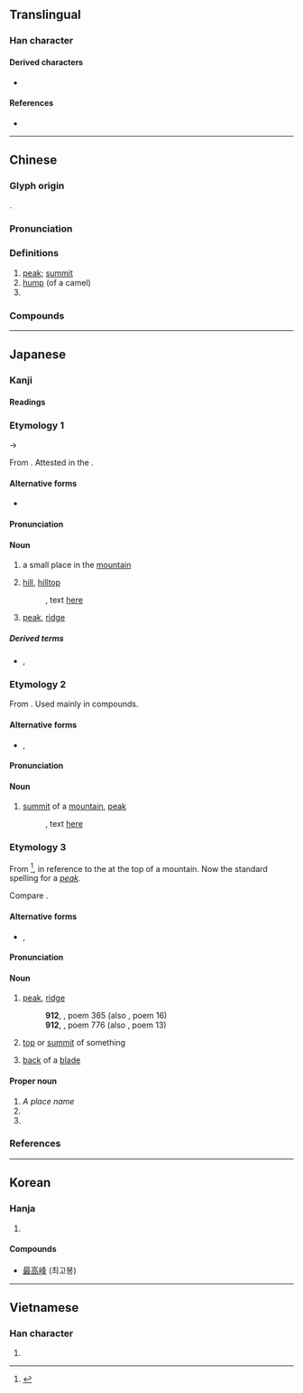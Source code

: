 {{also|峯}}
{{character info/new}}
==Translingual==

===Han character===
{{Han char|rn=46|rad=山|as=07|sn=10|four=27754|canj=UHEJ|ids=⿰山夆}}

====Derived characters====
* {{l|mul|[[𫌛]]}}

====References====
* {{Han ref|kx=0311.310|dkj=08094|dj=0612.010|hdz=10775.180|uh=5CF0|ud=23792|bh=AE70|bd=44656}}

----

==Chinese==
{{zh-forms|t2=峯}}

===Glyph origin===
{{Han etym}}
{{Han compound|山|夆|c1=s|c2=p|t1=mountain|ls=psc}}.

===Pronunciation===
{{zh-pron
|m=fēng
|m-s=fong1
|c=fung1
|h=pfs=fûng
|md=
|mn=hong/qz:pang
|mn_note=hong - literary; pang - vernacular
|mn-t=hong1
|w=
|mc=y
|oc=y
|cat=n,cl
}}

===Definitions===
{{zh-hanzi}}

# [[peak]]; [[summit]]
# [[hump]] (of a camel)
# {{zh-classifier|[[camels]]}}

===Compounds===
{{zh-der|峰巒|高峰|山峰|駝峰|珠穆朗瑪峰|巔峰負載|奇峰怪石|主峰|單峰駱駝|尖峰時間|上峰|冰峰|巔峰狀態|喜峰口|丈人峰|巔峰|峰迴路轉|峰林|峰巖|尖峰|層峰|巫峰|勃朗峰|孤峰絕岸|白朗峰|極峰|懸峰|登峰造極|神峰|日觀峰|眉峰雙鎖|洪峰|玉峰|波峰|雲峰|華頂峰|頂峰|鼇峰|聖母峰|雷峰塔|香爐峰|鷲峰山脈|飛來峰|高峰會議|離峰用電|顛峰|險峰|造極登峰|雙峰駝|布喀達坂峰|登峰|紅峰|峰口|五峰}}

----

==Japanese==

===Kanji===
{{ja-kanji|grade=c|rs=山07}}

====Readings====
{{ja-readings
|goon=ふ
|kanon=ほう
|kanyoon=ぶ
|kun=みね-
|nanori=たかし, たかね
}}

===Etymology 1===
{{ja-kanjitab|お|yomi=k}}
{{IPAchar|/wo/}} → {{IPAchar|/o/}}

From {{der|ja|ojp|sort=お|-}}. Attested in the ''{{w|Man'yōshū}}''.

====Alternative forms====
* {{ja-l|丘}}

====Pronunciation====
{{ja-pron|y=k|お}}

====Noun====
{{ja-noun|お|hhira=を}}

# {{lb|ja|obsolete|sort=お}} a small place in the [[mountain]]
# {{lb|ja|obsolete|sort=お}} [[hill]], [[hilltop]]
#: {{RQ:Manyoshu|19|4151}}, text [http://jti.lib.virginia.edu/japanese/manyoshu/Man19Yo.html#4151 here]
#: {{ja-usex|m=今日%之%為%等 思%標%之 足%引%乃 '''峯'''%上%之%櫻 如此%開%尓家里|m_kana=けふ%の%ため%と おもひ%しめ%し あし%ひき%の '''をの'''%へ%の%さくら かく%さき%にけり|今%日のためと思ひて標しあしひきの'''峰'''の上の桜かく咲きにけり|け%ふ の ため と おもひて しめし あしひき の '''を'''のへ の さくら かく さき に けり|rom=kyō no tame to omoite shimeshi ashihiki no '''o'''noe no sakura kaku saki ni keri|For the sake of today's feast I thought and put up a sign. The cherry of the foot-dragigng '''hill-tops''' has come to blossom thus.<ref>{{cite-book|1963|Jan Lodewijk Pierson, Jr.|The Manyôśû Translated and Annotated Book XIX|publisher=Brill Archive|page=14}}</ref>|sort=お}}
# {{lb|ja|obsolete|sort=お}} [[peak]], [[ridge]]

=====Derived terms=====
* {{ja-r|丘|おか|rom=-}}, {{ja-r|岡|おか|[[hill]]}}

===Etymology 2===
{{ja-kanjitab|ね|yomi=k}}
From {{der|ja|ojp|sort=ね|-}}. Used mainly in compounds.

====Alternative forms====
* {{ja-l|峯}}, {{ja-l|嶺}}

====Pronunciation====
{{ja-pron|y=k|ね|acc=0|acc_ref=DJR}}

====Noun====
{{ja-noun|ね}}

# [[summit]] of a [[mountain]], [[peak]]
#: {{RQ:Manyoshu|14|3515}}, text [http://jti.lib.virginia.edu/japanese/manyoshu/Man14Yo.html#3515 here]
#: {{ja-usex|m=阿我於毛乃 和須礼牟之太波 久尓波布利 '''祢'''尓多都久毛乎 見都追之努波西|m_kana=あがおもの わすれむしだは くにはふり '''ね'''にたつくもを みつつしのはせ|我が面の忘れむしだは国はふり'''嶺'''に立つ雲を見つつ偲はせ|あ が おも の わすれむ しだ は くに は ふり '''ね''' に たつくも を みつつ しのはせ|rom=aga omo no wasuremu shida wa kuni wa furi '''ne''' ni tatsukumo o mitsutsu shinowase|The moment you might forget my face, seeing the clouds overflowing the country and rising on the '''peaks''', think of me!<ref>{{cite-book|1958|Jan Lodewijk Pierson, Jr.|The Manyôśû Translated and Annotated Book XX|publisher=Brill Archive|page=74|}}</ref>}}

===Etymology 3===
{{ja-kanjitab|みね|yomi=k}}
From {{ja-compound|御|み|峰|ね|pos1=honorific prefix|t2=[[peak]]}}<ref name=DJR>{{R:Daijirin}}</ref>, in reference to the {{m|ja|神|tr=kami||[[god]] or [[spirit]]}} at the top of a mountain. Now the standard spelling for a ''[[peak]]''.

Compare {{m|ja|道|tr=michi||[[road]]}}.

====Alternative forms====
* {{ja-l|峯}}, {{ja-l|嶺}}

====Pronunciation====
{{ja-pron|y=k|みね|acc=2|acc_ref=DJR}}

====Noun====
{{ja-noun|みね}}

# [[peak]], [[ridge]]
#: '''912''', ''{{w|Kokin Wakashū}}'', poem 365 (also ''{{w|Ogura Hyakunin Isshu|Hyakunin Isshu}}'', poem 16)
#: {{ja-usex|立ち別れいなばの山の'''峰'''に生ふるまつとし聞かば今%帰り来む|たちわかれいなばのやまの'''みね'''におふるまつとしきかばいま%かへりこむ|rom=tachi-wakare Inaba-no-yama no '''mine''' ni ouru matsu to shi kikaba ima kaeri-kon|Even if I depart and go to Inaba Mountain, on whose '''peak''' grow pines, if I hear you pine for me, I will return straightway to you.<ref>{{cite-book|1996|Joshua S. Mostow|Pictures of the Heart: The Hyakunin Isshu in Word and Image|publisher=University of Hawaii Press|isbn=0-8248-1705-2|page=190}}</ref>}}
#: '''912''', ''{{w|Kokin Wakashū}}'', poem 776 (also ''{{w|Ogura Hyakunin Isshu|Hyakunin Isshu}}'', poem 13)
#: {{ja-usex|筑%波%嶺の'''峰'''より落つるみなの川%恋ぞ積もりて淵となりぬる|つく%ば%-ね の '''みね''' より おつる みな-の-がは% こひ ぞ つもりて ふち と なり ぬる|rom=Tsukuba-ne no '''mine''' yori otsuru Minano-gawa koi zo tsumorite fuchi to nari nuru|Falling from the '''ridge''' of high Tsukuba, the Minano River at last gathers itself, like my love, into a deep, still pool.<ref>{{cite-book|1964|Kenneth Rexroth|One Hundred Poems from the Japanese|publisher=New Directions Publishing|isbn=0-8112-0181-3|page=103}}</ref>}}
# {{lb|ja|by extension}} [[top]] or [[summit]] of something
# [[back]] of a [[blade]]

====Proper noun====
{{ja-pos|proper|みね}}

# ''A place name''
# {{given name|female|lang=ja}}
# {{surname|lang=ja|sort=みね}}

===References===
<references/>

----

==Korean==

===Hanja===
{{ko-hanja|hangeul=봉|rv=bong|mr=pong}}

# {{defn|lang=ko|sort=山07}}

====Compounds====
* [[最高峰]] (최고봉)

----

==Vietnamese==

===Han character===
{{vi-hantu|[[phong]]|rs=山07}}

# {{defn|lang=vi|sort=山07}}